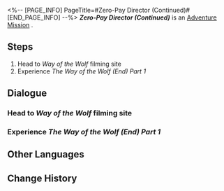<%-- [PAGE_INFO]
PageTitle=#Zero-Pay Director (Continued)#
[END_PAGE_INFO] --%>
{{Stub|Dialogue.}}
{{Mission Infobox
|id            = 8021503
|title         = 
|image         = <!--Mission Zero-Pay Director (Continued).png-->
|type          = Adventure
|event_name    = 
|chapter       = 
|requirements  = {{cx}}<!--Hidden Exploration Objective ID 8021504--> completed
|summary       = <!--official mission summary from Fate's Atlas-->
|characters    = Trailblazer
|startLocation = [[<!--starting world-->]] - [[<!--starting area-->]]
|world         = <!--starting world-->
|area          = <!--starting area-->
|prev          = 
|next          = 
|rewards       = Credit*5,000
}}
'''''Zero-Pay Director (Continued)''''' is an [[Adventure Mission]]<!--in [world]-->.

==Steps==
# Head to ''Way of the Wolf'' filming site
# Experience ''The Way of the Wolf (End) Part 1''

<!--
==Gameplay Notes==

--><!--
==Trial Character==

-->
==Dialogue==
{{Stub Dialogue}}
{{Dialogue Start}}
:{{tx}}
{{Dialogue End}}

===Head to ''Way of the Wolf'' filming site===
{{Mission Description|type=adventure|location=<!--to be added-->|update|Clock Studios Theme Park's filming experience project got an upgrade and ''Way of the Wolf'' now has brand-new content for filming. Go and check it out.<br />The filming experience might have gotten an upgrade, but you're still not getting a share of the revenue.}}
{{Dialogue Start}}
:{{tx}}
{{Dialogue End}}

===Experience ''The Way of the Wolf (End) Part 1''===
{{Mission Description|type=adventure|location=<!--to be added-->|update|The new version of ''Way of the Wolf'' allows you to fight Boss Stone. That's so cool. Hurry and have a try!<br />It's so cool, but you still haven't got a share of the revenue.}}
{{Dialogue Start}}
:{{tx}}
{{Dialogue End}}

==Other Languages==
{{Other Languages
|en   = Zero-Pay Director (Continued)
|zhs  = 零片酬导演•续
|zht  = 零片酬導演•續
|ja   = ノーギャラ監督・続
|ko   = 열정페이 감독•속편
|es   = Directo{{MC|f=ra|m=r}} sin salario (continuación)
|fr   = {{MC|f=Réalisatrice|m=Réalisateur}} bénévole (suite)
|ru   = Сам себе режиссёр: Продолжение
|th   = ผู้กำกับไร้ค่าจ้าง: ภาคต่อ
|vi   = Đạo Diễn Không Lương (Tiếp Theo)
|de   = Regisseur ohne Gage (Fortsetzung)
|id   = Sutradara Bayaran Rendah (Lanjutan)
|pt   = Diretor Pagamento-Zero (Continuação)
}}

==Change History==
{{Change History|2.2}}
